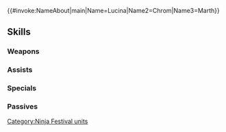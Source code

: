 {{#invoke:NameAbout|main|Name=Lucina|Name2=Chrom|Name3=Marth}}{{HeroPage Tabs}}
{{Hero Infobox
|Name=Lucina
|Title=Shadows of Fate
|WeaponType=Colorless Bow
|MoveType=Cavalry
|secondPerson=Chrom
|Origin=Fire Emblem Awakening
|Gender=FM
|duo=Grants unit another action, and if Canto has already been triggered, re-enables Canto. (May be used only if unit has already entered combat during the current turn.)
|Duel=215
|actorEN=Alexis Tipton,Matt Mercer
|actorJP=小林ゆう,杉田智和
|artist=п猫Ｒ
|additionDate=November 5, 2024
|releaseDate=November 6, 2024
|cv1=10
|cv2=6900100
|TagID=比翼ルキナ
|InternalID=1161
|Properties=special,duo
|description=Chrom from the Halidom of Ylisse and his daughter Lucina from the future join us as we honor this parent-child bond at the ninja festival. They appear in Fire Emblem Awakening.
}}
{{Stats Page
|Lv1HP=18|Lv1ATK=10|Lv1SPD=9|Lv1DEF=6|Lv1RES=7
|GRHP=50|GRATK=80|GRSPD=90|GRDEF=50|GRRES=40
}}
==Skills==
===Weapons===
{{Weapons Table
|weapon1=Iron Bow
|weapon1Default=1
|weapon1Unlock=1
|weapon2=Steel Bow
|weapon2Default=2
|weapon2Unlock=2
|weapon3=Silver Bow
|weapon3Default=4
|weapon3Unlock=3
|weapon4=Ylisse Ninja Bow
|weapon4Default=5
|weapon4Unlock=5
}}
===Assists===
{{Assists Table
|assist1=Swap
|assist1Default=4
|assist1Unlock=3
|assist2=Future Focus
|assist2Unlock=5
}}
===Specials===
{{Specials Table
|special1=New Moon
|special1Default=4
|special1Unlock=3
|special2=Moonbow
|special2Unlock=4
|special3=Curved Shot
|special3Unlock=5
}}
===Passives===
{{Passives Table
|passiveA1=Darting Blow 1
|passiveA2=Swift Sparrow 1
|passiveA3=Swift Sparrow 2
|passiveA4=Flared Sparrow
|passiveA1Unlock=2
|passiveA2Unlock=3
|passiveA3Unlock=4
|passiveA4Unlock=5
|passiveB1=Spd/Def Snag 1
|passiveB2=Spd/Def Snag 2
|passiveB3=Spd/Def Snag 3
|passiveB4=Spd/Def Detect
|passiveB1Unlock=2
|passiveB2Unlock=3
|passiveB3Unlock=4
|passiveB4Unlock=5
|passiveC1=Shadow Shift 1
|passiveC2=Shadow Shift 2
|passiveC3=Shadow Shift 3
|passiveC4=Shadow Shift 4
|passiveC1Unlock=2
|passiveC2Unlock=3
|passiveC3Unlock=4
|passiveC4Unlock=5
}}
{{Heroes Navbox}}
[[Category:Ninja Festival units]]